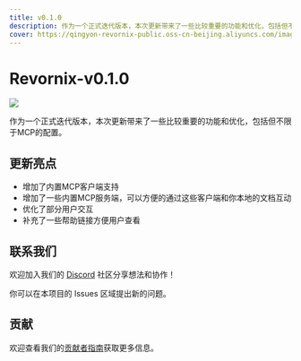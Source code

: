 ```yaml
---
title: v0.1.0
description: 作为一个正式迭代版本，本次更新带来了一些比较重要的功能和优化，包括但不限于MCP的配置。
cover: https://qingyon-revornix-public.oss-cn-beijing.aliyuncs.com/images/202506022228803.png
---
```


# Revornix-v0.1.0

![](https://qingyon-revornix-public.oss-cn-beijing.aliyuncs.com/images/202506022228803.png)

作为一个正式迭代版本，本次更新带来了一些比较重要的功能和优化，包括但不限于MCP的配置。

## 更新亮点

- 增加了内置MCP客户端支持
- 增加了一些内置MCP服务端，可以方便的通过这些客户端和你本地的文档互动
- 优化了部分用户交互
- 补充了一些帮助链接方便用户查看

## 联系我们

欢迎加入我们的 [Discord](https://discord.com/invite/3XZfz84aPN) 社区分享想法和协作！

你可以在本项目的 Issues 区域提出新的问题。

## 贡献

欢迎查看我们的[贡献者指南](https://revornix.com/docs/developer/contribute)获取更多信息。
